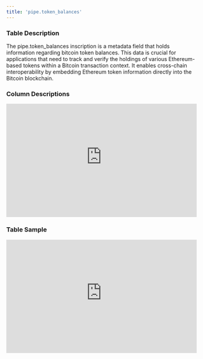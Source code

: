 ```yaml
---
title: 'pipe.token_balances'
---
```


### Table Description
The pipe.token_balances inscription is a metadata field that holds information regarding bitcoin token balances. This data is crucial for applications that need to track and verify the holdings of various Ethereum-based tokens within a Bitcoin transaction context. It enables cross-chain interoperability by embedding Ethereum token information directly into the Bitcoin blockchain.
### Column Descriptions

<div>
    <iframe
        src="https://doc-embed-app.chainbasehq.com/columns/pipe.token_balances"
        width="100%"
        height="300px"
        frameBorder="0"
        scrolling="no"
    ></iframe>
</div>

### Table Sample

<div>
    <iframe
        src="https://doc-embed-app.chainbasehq.com/data/pipe.token_balances"
        width="100%"
        height="300px"
        frameBorder="0"
        scrolling="no"
    ></iframe>
</div>
